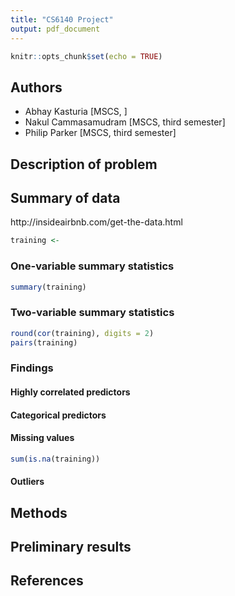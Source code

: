 ```yaml
---
title: "CS6140 Project"
output: pdf_document
---
```


```r
knitr::opts_chunk$set(echo = TRUE)
```

## Authors
- Abhay Kasturia [MSCS, ]
- Nakul Cammasamudram [MSCS, third semester]
- Philip Parker [MSCS, third semester]


## Description of problem


## Summary of data
http://insideairbnb.com/get-the-data.html

```r
training <-
```

### One-variable summary statistics
```r
summary(training)
```


### Two-variable summary statistics
```r
round(cor(training), digits = 2)
pairs(training)
```

### Findings
#### Highly correlated predictors

#### Categorical predictors

#### Missing values
```r
sum(is.na(training))
```


#### Outliers
 

## Methods


## Preliminary results


## References



